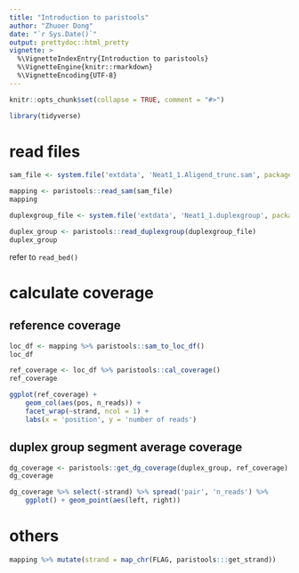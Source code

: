 ```yaml
---
title: "Introduction to paristools"
author: "Zhuoer Dong"
date: "`r Sys.Date()`"
output: prettydoc::html_pretty
vignette: >
  %\VignetteIndexEntry{Introduction to paristools}
  %\VignetteEngine{knitr::rmarkdown}
  %\VignetteEncoding{UTF-8}
---
```


```r
knitr::opts_chunk$set(collapse = TRUE, comment = "#>")
```

```r
library(tidyverse)
```



# read files

```r
sam_file <- system.file('extdata', 'Neat1_1.Aligend_trunc.sam', package = 'paristools')

mapping <- paristools::read_sam(sam_file)
mapping
```

```r
duplexgroup_file <- system.file('extdata', 'Neat1_1.duplexgroup', package = 'paristools');

duplex_group <- paristools::read_duplexgroup(duplexgroup_file)
duplex_group
```

refer to `read_bed()`



# calculate coverage

## reference coverage

```r
loc_df <- mapping %>% paristools::sam_to_loc_df() 
loc_df

ref_coverage <- loc_df %>% paristools::cal_coverage()
ref_coverage
```

```r
ggplot(ref_coverage) + 
    geom_col(aes(pos, n_reads)) + 
    facet_wrap(~strand, ncol = 1) + 
    labs(x = 'position', y = 'number of reads')
```

## duplex group segment average coverage 

```r
dg_coverage <- paristools::get_dg_coverage(duplex_group, ref_coverage)
dg_coverage
```

```r
dg_coverage %>% select(-strand) %>% spread('pair', 'n_reads') %>%
    ggplot() + geom_point(aes(left, right))
```



# others 

```r
mapping %>% mutate(strand = map_chr(FLAG, paristools:::get_strand))
```

